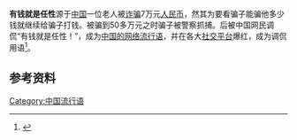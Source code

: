 
{{mergeto|中国大陆网络语言列表}}
{{refimprove|time=2015-02-13T09:35:36+00:00}}
'''有钱就是任性'''源于[[中华人民共和国|中国]]一位老人被[[诈骗|诈骗]]7万元[[人民币|人民币]]，然其为要看骗子能骗他多少钱就继续给骗子打钱。被骗到50多万元之时骗子被警察抓捕。后被中国网民调侃“有钱就是任性！”，成为[[中国大陆网络语言列表|中国的网络流行语]]，并在各大[[社交平台|社交平台]]爆红，成为调侃用语<ref>{{cite web|url=http://news.163.com/14/1128/03/AC3UGN0V00014Q4P.html|title=“有钱就是任性”刷屏 为何就“任性”的火了？|publisher=网易|accessdate=2015-01-30|archive-url=https://web.archive.org/web/20150116073624/http://news.163.com/14/1128/03/AC3UGN0V00014Q4P.html|archive-date=2015-01-16|dead-url=yes}}</ref>。

== 参考资料 ==
<references />

[[Category:中国流行语|Category:中国流行语]]